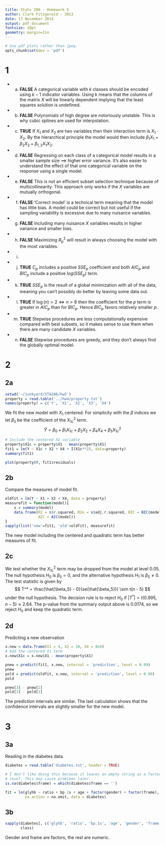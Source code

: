 ```yaml
---
title: Stats 206 - Homework 5
author: Clark Fitzgerald - 3013
date: 17 November 2014
output: pdf_document
fontsize: 10pt
geometry: margin=1in
---
```



```r
# Use pdf plots rather than jpeg.
opts_chunk$set(dev = 'pdf')
```

# 1

- (a) **FALSE** A categorical variable with $k$ classes should be encoded
   using $k - 1$ indicator variables. Using $k$ means that the columns of
   the matrix $X$ will be linearly dependent implying that the least
   squares solution is undefined.
   
- (b) **FALSE** Polynomials of high degree are notoriously unstable. This
  is why cubic splines are used for interpolation.

- (c) **TRUE** If $X_1$ and $X_2$ are two variables then their interaction
  term is $X_1 \cdot X_2$. By the hierarchical principle the model would
  then include $\beta_1 X_1 + \beta_2 X_2 + \beta_{1,2} X_1 X_2$.

- (d) **FALSE** Regressing on each class of a categorical model results in
  a smaller sample size $\implies$ higher error variance. It's also easier
  to understand the effect of that one categorical variable on the response
  using a single model.

- (e) **FALSE** This is not an efficient subset selection technique because
  of multicollinearity. This approach only works if the $X$ variables are
  mutually orthogonal.

- (f) **FALSE** 'Correct model' is a technical term meaning that the model
  has little bias. A model could be correct but not useful if the
  sampling variability is excessive due to many nuisance variables.

- (g) **FALSE** Including many nuisance $X$ variables results in higher
  variance and smaller bias.

- (h) **FALSE** Maximizing $R^2_p$ will result in always choosing the model
  with the most variables.

- (i) 

- (j) **TRUE** $C_p$ includes a positive $SSE_p$ coefficient and both
  $AIC_p$ and $BIC_p$ include a positive $log(SSE_p)$ term.

- (k) **TRUE** $SSE_p$ is the result of a global minimization with all of
  the data, meaning you can't possibly do better by leaving some data out.

- (l) **TRUE** If $\log(n) > 2 \iff n > 8$ then the coefficient for the $p$
  term is greater in $AIC_p$ than for $BIC_p$. Hence $BIC_p$ favors
  relatively smaller $p$.

- (m) **TRUE** Stepwise procedures are less computationally expensive
  compared with best subsets, so it makes sense to use them when there are
  many candidate $X$ variables.

- (n) **FALSE** Stepwise procedures are greedy, and they don't always
  find the globally optimal model.

# 2

## 2a

```r
setwd('~/junkyard/STA206/hw5')
property = read.table('../hw4/property.txt')
names(property) = c('Y', 'X1', 'X2', 'X3', 'X4')
```

We fit the new model with $X_1$ centered. For simplicity with the $\beta$
indices we let $\beta_5$ be the coefficient of the $X_{1c}^2$ term.
$$
    \hat{Y} = \beta_0 + \beta_1 X_{1c} + \beta_2 X_2 + \beta_4 X_4 + \beta_5 X_{1c}^2 
$$

```r
# Include the centered X1 variable
property$X1c = property$X1 - mean(property$X1)
fit1 = lm(Y ~ X1c + X2 + X4 + I(X1c**2), data=property)
summary(fit1)
```

```r
plot(property$Y, fit1$residuals)
```

## 2b

Compare the measures of model fit.

```r
oldfit = lm(Y ~ X1 + X2 + X4, data = property)
measurefit = function(model){
    s = summary(model)
    data.frame(R2 = s$r.squared, R2a = s$adj.r.squared, BIC = BIC(model),
               AIC = AIC(model))
}
sapply(list('new'=fit1, 'old'=oldfit), measurefit)
```

The new model including the centered and quadratic term has
better measures of fit.

## 2c

We test whether the $X_{1c}^2$ term may be dropped from the model at level
0.05.
The null hypothesis $H_0$ is $\beta_5 = 0$, and the alternative hypothesis
$H_1$ is $\beta_5 \neq 0$. The test statistic is given by
$$
    T^* = \frac{\hat{\beta_5} - 0}{se(\hat{\beta_5})} \sim t(n - 5)
$$
under the null hypothesis.
The decision rule is to reject $H_0$ if $|T^*| > t(0.995, n - 5) \approx
2.64$. The p-value from the summary output above is 0.0174, so we reject $H_0$
and keep the quadratic term.

## 2d

Predicting a new observation

```r
x.new = data.frame(X1 = 4, X2 = 10, X4 = 8e4)
# Add the centered X1 term
x.new$X1c = x.new$X1 - mean(property$X1)

pnew = predict(fit1, x.new, interval = 'prediction', level = 0.99)
pnew
pold = predict(oldfit, x.new, interval = 'prediction', level = 0.99)
pold

pnew[3] - pnew[2]
pold[3] - pold[2]
```

The prediction intervals are similar. The last
calculation shows that the confidence intervals are slightly smaller for
the new model.

# 3

## 3a

Reading in the diabetes data.

```r
diabetes = read.table('diabetes.txt', header = TRUE)

# I don't like doing this because it leaves an empty string as a factor
# level. This may cause problems later.
is.na(diabetes$frame) = which(diabetes$frame == '')

fit = lm(glyhb ~ ratio + bp.1s + age + factor(gender) + factor(frame),
         na.action = na.omit, data = diabetes)
```

## 3b

```r
sapply(diabetes[, c('glyhb', 'ratio', 'bp.1s', 'age', 'gender', 'frame')],
       class)
```

Gender and frame are factors, the rest are numeric.

